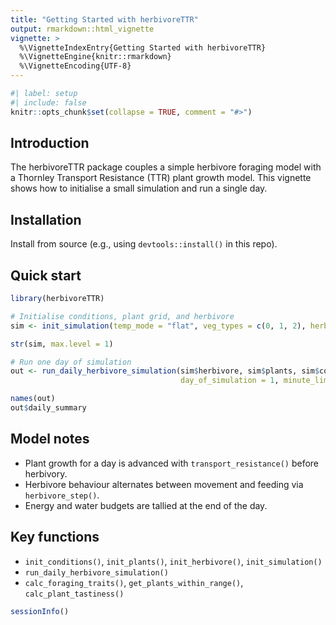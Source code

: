 ```yaml
---
title: "Getting Started with herbivoreTTR"
output: rmarkdown::html_vignette
vignette: >
  %\VignetteIndexEntry{Getting Started with herbivoreTTR}
  %\VignetteEngine{knitr::rmarkdown}
  %\VignetteEncoding{UTF-8}
---
```


```r
#| label: setup
#| include: false
knitr::opts_chunk$set(collapse = TRUE, comment = "#>")
```

Introduction
------------

The herbivoreTTR package couples a simple herbivore foraging model with a
Thornley Transport Resistance (TTR) plant growth model. This vignette shows
how to initialise a small simulation and run a single day.

Installation
------------

Install from source (e.g., using `devtools::install()` in this repo).

Quick start
-----------

```r
library(herbivoreTTR)

# Initialise conditions, plant grid, and herbivore
sim <- init_simulation(temp_mode = "flat", veg_types = c(0, 1, 2), herbivore_mass = 5e5)

str(sim, max.level = 1)

# Run one day of simulation
out <- run_daily_herbivore_simulation(sim$herbivore, sim$plants, sim$conditions,
                                      day_of_simulation = 1, minute_limit = 120)

names(out)
out$daily_summary
```

Model notes
-----------

- Plant growth for a day is advanced with `transport_resistance()` before herbivory.
- Herbivore behaviour alternates between movement and feeding via `herbivore_step()`.
- Energy and water budgets are tallied at the end of the day.

Key functions
-------------

- `init_conditions()`, `init_plants()`, `init_herbivore()`, `init_simulation()`
- `run_daily_herbivore_simulation()`
- `calc_foraging_traits()`, `get_plants_within_range()`, `calc_plant_tastiness()`

```r
sessionInfo()
```

